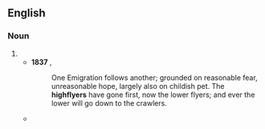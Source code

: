 {{also|high-flyer|high flyer}}
==English==

===Noun===
{{en-noun}}

# {{alternative form of|highflier|lang=en}}
#* '''1837''' {{w|Thomas Carlyle}}, ''{{w|The French Revolution: A History}}''
#*: One Emigration follows another; grounded on reasonable fear, unreasonable hope, largely also on childish pet. The '''highflyers''' have gone first, now the lower flyers; and ever the lower will go down to the crawlers.
#* {{quote-journal
|lang=en
|date=January 8, 2011
|author=Chris Bevan
|title=Arsenal 1 - 1 Leeds
|work=BBC
|url=http://news.bbc.co.uk/sport2/hi/football/fa_cup/9341711.stm
|page=
|passage=The Championship '''highflyers''' almost got their reward for a resilient performance on their first visit to the Emirates, surviving a flurry of first-half Arsenal chances before hitting back with a classic sucker punch.}}